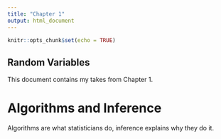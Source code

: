```yaml
---
title: "Chapter 1"
output: html_document
---
```


```r
knitr::opts_chunk$set(echo = TRUE)
```

## Random Variables

This document contains my takes from Chapter 1.

# Algorithms and Inference

Algorithms are what statisticians do, inference explains why they do it.
